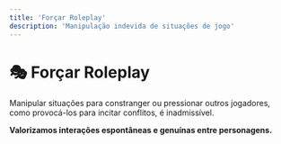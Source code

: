 ```yaml
---
title: 'Forçar Roleplay'
description: 'Manipulação indevida de situações de jogo'
---
```


# 🎭 Forçar Roleplay

Manipular situações para constranger ou pressionar outros jogadores, como provocá-los para incitar conflitos, é inadmissível.

**Valorizamos interações espontâneas e genuínas entre personagens.**